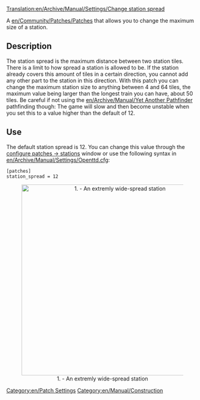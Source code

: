 [[Translation:en/Archive/Manual/Settings/Change station spread]]
[[Category:en/Patch Settings]]
[[Category:en/Manual/Construction]]

A [[en/Community/Patches/Patches]] that allows you to change the maximum size of a station.

==Description==
The station spread is the maximum distance between two station tiles. There is a limit to how spread a station is allowed to be. If the station already covers this amount of tiles in a certain direction, you cannot add any other part to the station in this direction. With this patch you can change the maximum station size to anything between 4 and 64 tiles, the maximum value being larger than the longest train you can have, about 50 tiles. Be careful if not using the [[en/Archive/Manual/Yet Another Pathfinder]] pathfinding though: The game will slow and then become unstable when you set this to a value higher than the default of 12.

==Use==
The default station spread is 12. You can change this value through the [[en/Archive/Manual/Settings/Configuring patches/Stations|configure patches -> stations]] window or use the following syntax in [[en/Archive/Manual/Settings/Openttd.cfg]]:
<pre>[patches]
station_spread = 12</pre>

<center>[[File:en/Archive/Manual/Settings/ChangeStationSpread.png|thumb|center|500px|1. - An extremly wide-spread station]]</center>
